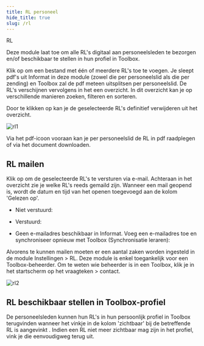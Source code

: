 ```yaml
---
title: RL personeel
hide_title: true 
slug: /rl
---
```

<ImageTitle img="rl.png">RL</ImageTitle>

Deze module laat toe om alle RL's digitaal aan personeelsleden te bezorgen en/of beschikbaar te stellen in hun profiel in Toolbox.

Klik op <LegacyAction img="pdf.png" text="RL toevoegen"/> om een bestand met één of meerdere RL's toe te voegen. Je sleept pdf's uit Informat in deze module (zowel die per personeelslid als die per zending) en Toolbox zal de pdf meteen uitsplitsen per personeelslid. 
De RL's verschijnen vervolgens in het een overzicht. In dit overzicht kan je op verschillende manieren zoeken, filteren en sorteren. 

Door te klikken op <LegacyAction img="remove.png" text="Verwijder RL's"/> kan je de geselecteerde RL's definitief verwijderen uit het overzicht. 

![rl1](./rl1.png)

Via het pdf-icoon <LegacyAction img="pdf.png"/> vooraan kan je per personeelslid de RL in pdf raadplegen of via <LegacyAction img="download2.png"/> het document downloaden. 

## RL mailen

Klik op <LegacyAction img="mail.png" text ="Mail RL's"/> om de geselecteerde RL's te versturen via e-mail. Achteraan in het overzicht zie je welke RL's reeds gemaild zijn. Wanneer een mail geopend is, wordt de datum en tijd van het openen toegevoegd aan de kolom 'Gelezen op'. 

- Niet verstuurd: <LegacyAction img="mailEnveloppe.png"/> 

- Verstuurd: <LegacyAction img="mailVerzonden.png"/> 
- Geen e-mailadres beschikbaar in Informat. Voeg een e-mailadres toe en synchroniseer opnieuw met Toolbox (Synchronisatie leraren): <LegacyAction img="alert.png"/> 


Alvorens te kunnen mailen moeten er een aantal zaken worden ingesteld in de module Instellingen > RL. Deze module is enkel toegankelijk voor een Toolbox-beheerder. Om te weten wie beheerder is in een Toolbox, klik je in het startscherm op het vraagteken > contact.

![rl2](./rl2.PNG)


## RL beschikbaar stellen in Toolbox-profiel

De personeelsleden kunnen hun RL's in hun persoonlijk profiel in Toolbox terugvinden wanneer het vinkje in de kolom 'zichtbaar' bij de betreffende RL is aangevinkt <LegacyAction img="vinkjeGroenRond.png"/>. Indien een RL niet meer zichtbaar mag zijn in het profiel, vink je die eenvoudigweg terug uit. 
